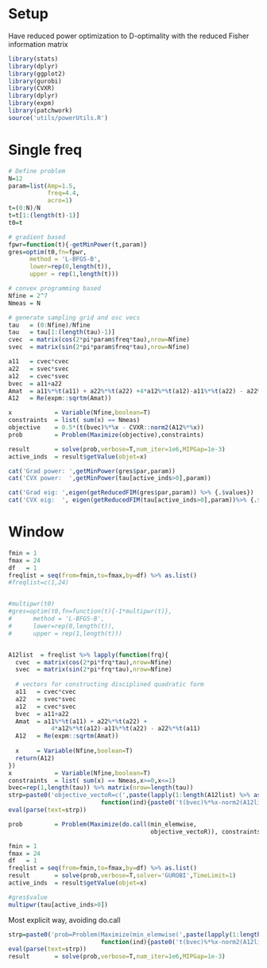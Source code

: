 # Setup

Have reduced power optimization to D-optimality with the reduced Fisher information matrix
```r
library(stats)
library(dplyr)
library(ggplot2)
library(gurobi)
library(CVXR)
library(dplyr)
library(expm)
library(patchwork)
source('utils/powerUtils.R')
```

# Single freq

```r
# Define problem
N=12
param=list(Amp=1.5,
           freq=4.4,
           acro=1)
t=(0:N)/N
t=t[1:(length(t)-1)]
t0=t

# gradient based
fpwr=function(t){-getMinPower(t,param)}
gres=optim(t0,fn=fpwr,
      method = 'L-BFGS-B',
      lower=rep(0,length(t)),
      upper = rep(1,length(t)))

# convex programming based
Nfine = 2^7
Nmeas = N 

# generate sampling grid and osc vecs
tau   = (0:Nfine)/Nfine       
tau   = tau[1:(length(tau)-1)] 
cvec  = matrix(cos(2*pi*param$freq*tau),nrow=Nfine)
svec  = matrix(sin(2*pi*param$freq*tau),nrow=Nfine)

a11   = cvec*cvec
a22   = svec*svec
a12   = cvec*svec
bvec  = a11+a22
Amat  = a11%*%t(a11) + a22%*%t(a22) +4*a12%*%t(a12)-a11%*%t(a22) - a22%*%t(a11)
A12   = Re(expm::sqrtm(Amat))

x            = Variable(Nfine,boolean=T)
constraints  = list( sum(x) == Nmeas)
objective    = 0.5*(t(bvec)%*%x - CVXR::norm2(A12%*%x))
prob         = Problem(Maximize(objective),constraints)

result       = solve(prob,verbose=T,num_iter=1e6,MIPGap=1e-3)
active_inds  = result$getValue(objet=x)

cat('Grad power: ',getMinPower(gres$par,param))
cat('CVX power:  ',getMinPower(tau[active_inds>0],param))

cat('Grad eig: ',eigen(getReducedFIM(gres$par,param)) %>% {.$values})
cat('CVX eig:  ', eigen(getReducedFIM(tau[active_inds>0],param))%>% {.$values})
```

# Window

```r
fmin = 1 
fmax = 24
df   = 1 
freqlist = seq(from=fmin,to=fmax,by=df) %>% as.list()
#freqlist=c(1,24)


#multipwr(t0)
#gres=optim(t0,fn=function(t){-1*multipwr(t)},
#      method = 'L-BFGS-B',
#      lower=rep(0,length(t)),
#      upper = rep(1,length(t)))


A12list  = freqlist %>% lapply(function(frq){
  cvec  = matrix(cos(2*pi*frq*tau),nrow=Nfine)
  svec  = matrix(sin(2*pi*frq*tau),nrow=Nfine)
  
  # vectors for constructing disciplined quadratic form
  a11   = cvec*cvec
  a22   = svec*svec
  a12   = cvec*svec
  bvec  = a11+a22
  Amat  = a11%*%t(a11) + a22%*%t(a22) +
            4*a12%*%t(a12)-a11%*%t(a22) - a22%*%t(a11)
  A12   = Re(expm::sqrtm(Amat))
  
  x     = Variable(Nfine,boolean=T)
  return(A12)
}) 
x            = Variable(Nfine,boolean=T)
constraints  = list( sum(x) == Nmeas,x>=0,x<=1)
bvec=rep(1,length(tau)) %>% matrix(nrow=length(tau))
strp=paste0('objective_vectoR=c(',paste(lapply(1:length(A12list) %>% as.list(),
                          function(ind){paste0('t(bvec)%*%x-norm2(A12list[[',ind,']]%*%x)')}),collapse=','),')')
eval(parse(text=strp))

prob         = Problem(Maximize(do.call(min_elemwise,
                                        objective_vectoR)), constraints)

```

```r
fmin = 1 
fmax = 24
df   = 1 
freqlist = seq(from=fmin,to=fmax,by=df) %>% as.list()
result       = solve(prob,verbose=T,solver='GUROBI',TimeLimit=1)
active_inds  = result$getValue(objet=x)

#gres$value
multipwr(tau[active_inds>0])
```

Most explicit way, avoiding do.call
```r

strp=paste0('prob=Problem(Maximize(min_elemwise(',paste(lapply(1:length(A12list) %>% as.list(),
                          function(ind){paste0('t(bvec)%*%x-norm2(A12list[[',ind,']]%*%x)')}),collapse=','),')),constraints)')
eval(parse(text=strp))
result       = solve(prob,verbose=T,num_iter=1e6,MIPGap=1e-3)
```
